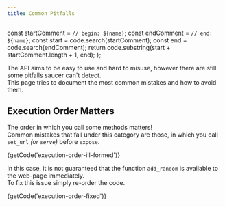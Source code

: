```yaml
---
title: Common Pitfalls
---
```



  const startComment = `// begin: ${name}`;
  const endComment = `// end: ${name}`;
  const start = code.search(startComment);
  const end = code.search(endComment);
  return code.substring(start + startComment.length + 1, end);
};

The API aims to be easy to use and hard to misuse, however there are still some pitfalls saucer can't detect.  
This page tries to document the most common mistakes and how to avoid them.

## Execution Order Matters

The order in which you call some methods matters!  
Common mistakes that fall under this category are those, in which you call `set_url` _(or `serve`)_ before `expose`.

<CodeBlock language="cpp" title="Example: Ill formed program">
  {getCode('execution-order-ill-formed')}
</CodeBlock>

In this case, it is not guaranteed that the function `add_random` is available to the web-page immediately.  
To fix this issue simply re-order the code.

<CodeBlock language="cpp" title="Example: Well formed program">
  {getCode('execution-order-fixed')}
</CodeBlock>
